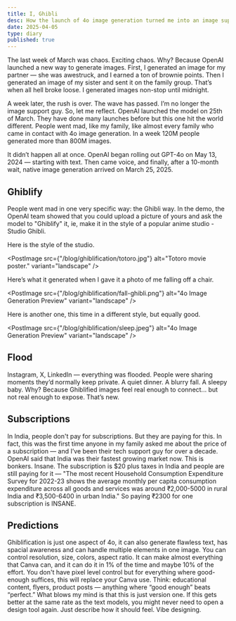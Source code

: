 ```yaml
---
title: I, Ghibli
desc: How the launch of 4o image generation turned me into an image support agent.
date: 2025-04-05
type: diary
published: true
---
```



The last week of March was chaos. Exciting chaos. Why? Because OpenAI launched a new way to generate images. First, I generated an image for my partner — she was awestruck, and I earned a ton of brownie points. Then I generated an image of my sister and sent it on the family group. That’s when all hell broke loose. I generated images non-stop until midnight.

A week later, the rush is over. The wave has passed. I’m no longer the image support guy. So, let me reflect. OpenAI launched the model on 25th of March. They have done many launches before but this one hit the world different. People went mad, like my family, like almost every family who came in contact with 4o image generation. In a week 120M people generated more than 800M images.

It didn’t happen all at once. OpenAI began rolling out GPT-4o on May 13, 2024 — starting with text. Then came voice, and finally, after a 10-month wait, native image generation arrived on March 25, 2025.

<GoDeep
  title="native image generation"
  content="That means the 4o model can now generate images on its own; it no longer needs to call a separate model to generate images. OpenAI was not the first to launch native images, but they were the first to get it right. The same model can now do text, audio and images."
/>

## Ghiblify

People went mad in one very specific way: the Ghibli way. In the demo, the OpenAI team showed that you could upload a picture of yours and ask the model to "Ghiblify" it, ie, make it in the style of a popular anime studio - Studio Ghibli.

Here is the style of the studio.

<PostImage
  src={"/blog/ghiblification/totoro.jpg"}
  alt="Totoro movie poster."
  variant="landscape"
/>

Here’s what it generated when I gave it a photo of me falling off a chair.

<PostImage
  src={"/blog/ghiblification/fall-ghibli.png"}
  alt="4o Image Generation Preview"
  variant="landscape"
/>

Here is another one, this time in a different style, but equally good.

<PostImage
  src={"/blog/ghiblification/sleep.jpeg"}
  alt="4o Image Generation Preview"
  variant="landscape"
/>

## Flood

Instagram, X, LinkedIn — everything was flooded. People were sharing moments they’d normally keep private. A quiet dinner. A blurry fall. A sleepy baby. Why? Because Ghiblified images feel real enough to connect... but not real enough to expose. That’s new.

## Subscriptions

In India, people don't pay for subscriptions. But they are paying for this. In fact, this was the first time anyone in my family asked me about the price of a subscription — and I’ve been their tech support guy for over a decade. OpenAI said that India was their fastest growing market now. This is bonkers. Insane. The subscription is $20 plus taxes in India and people are still paying for it — "The most recent Household Consumption Expenditure Survey for 2022-23 shows the average monthly per capita consumption expenditure across all goods and services was around ₹2,000-5000 in rural India and ₹3,500-6400 in urban India." So paying ₹2300 for one subscription is INSANE.

## Predictions

Ghiblification is just one aspect of 4o, it can also generate flawless text, has spacial awareness and can handle multiple elements in one image. You can control resolution, size, colors, aspect ratio. It can make almost everything that Canva can, and it can do it in 1% of the time and maybe 10% of the effort. You don't have pixel level control but for everything where good-enough suffices, this will replace your Canva use. Think: educational content, flyers, product posts — anything where “good enough” beats “perfect.” What blows my mind is that this is just version one. If this gets better at the same rate as the text models, you might never need to open a design tool again. Just describe how it should feel. Vibe designing.

